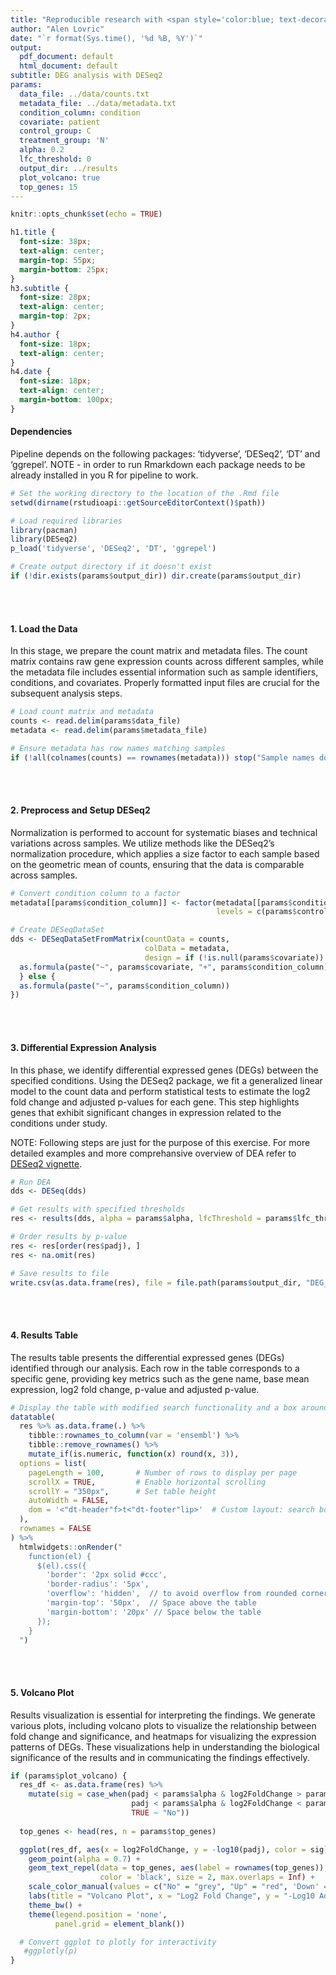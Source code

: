 ```yaml
---
title: "Reproducible research with <span style='color:blue; text-decoration: underline;'>RMarkdown</span>"
author: "Alen Lovric"
date: "`r format(Sys.time(), '%d %B, %Y')`"
output:
  pdf_document: default
  html_document: default
subtitle: DEG analysis with DESeq2
params:
  data_file: ../data/counts.txt
  metadata_file: ../data/metadata.txt
  condition_column: condition
  covariate: patient
  control_group: C
  treatment_group: 'N'
  alpha: 0.2
  lfc_threshold: 0
  output_dir: ../results
  plot_volcano: true
  top_genes: 15
---
```


<!-- This code chunk sets global options for all code chunks in the RMarkdown document using `knitr::opts_chunk$set()`. Here, `echo = TRUE` is applied as the default, so code in all chunks will be displayed in the output unless individually overridden. Setting `echo = TRUE` helps readers see the code behind each result. The chunk itself has `echo=FALSE`, so this setup line won’t be printed in the final document. -->

```r
knitr::opts_chunk$set(echo = TRUE)
```

<!-- This CSS code is used to customize the appearance of the document's title, subtitle, author, date, and code chunks. Here's a breakdown of each style:

- **Title (`h1.title`)**: Centers the title text with a larger font size (38px) and removes extra spacing below the title.
- **Subtitle (`h3.subtitle`)**: Centers the subtitle text, adjusts its font size to 28px, and slightly reduces the space above it.
- **Author (`h4.author`)**: Centers the author’s name with a smaller font size (18px).
- **Date (`h4.date`)**: Centers the date with an 18px font size and adds more space below it to separate it from the following content.

This chunk uses `echo=FALSE` to prevent the CSS code from being printed in the document. These styles only affect the appearance in HTML outputs. -->

```css
h1.title {
  font-size: 38px;
  text-align: center;
  margin-top: 55px;
  margin-bottom: 25px;
}
h3.subtitle {
  font-size: 28px;
  text-align: center;
  margin-top: 2px;
}
h4.author {
  font-size: 18px;
  text-align: center;
}
h4.date {
  font-size: 18px;
  text-align: center;
  margin-bottom: 100px;
}
```


#### Dependencies

Pipeline depends on the following packages: 'tidyverse', 'DESeq2', 'DT' and 'ggrepel'. NOTE - in order to run Rmarkdown each package needs to be already installed in you R for pipeline to work.


```r
# Set the working directory to the location of the .Rmd file
setwd(dirname(rstudioapi::getSourceEditorContext()$path))

# Load required libraries
library(pacman)
library(DESeq2)
p_load('tidyverse', 'DESeq2', 'DT', 'ggrepel')

# Create output directory if it doesn't exist
if (!dir.exists(params$output_dir)) dir.create(params$output_dir)
```
<br>
<br>

#### 1. Load the Data
In this stage, we prepare the count matrix and metadata files. The count matrix contains raw gene expression counts across different samples, while the metadata file includes essential information such as sample identifiers, conditions, and covariates. Properly formatted input files are crucial for the subsequent analysis steps.


```r
# Load count matrix and metadata
counts <- read.delim(params$data_file)
metadata <- read.delim(params$metadata_file)

# Ensure metadata has row names matching samples
if (!all(colnames(counts) == rownames(metadata))) stop("Sample names don't match!!!")
```
<br>
<br>

#### 2. Preprocess and Setup DESeq2
Normalization is performed to account for systematic biases and technical variations across samples. We utilize methods like the DESeq2's normalization procedure, which applies a size factor to each sample based on the geometric mean of counts, ensuring that the data is comparable across samples.


```r
# Convert condition column to a factor
metadata[[params$condition_column]] <- factor(metadata[[params$condition_column]], 
                                              levels = c(params$control_group, params$treatment_group))

# Create DESeqDataSet
dds <- DESeqDataSetFromMatrix(countData = counts,
                              colData = metadata,
                              design = if (!is.null(params$covariate)) {
  as.formula(paste("~", params$covariate, "+", params$condition_column))
  } else {
  as.formula(paste("~", params$condition_column))
})
```
<br>
<br>

#### 3. Differential Expression Analysis
In this phase, we identify differential expressed genes (DEGs) between the specified conditions. Using the DESeq2 package, we fit a generalized linear model to the count data and perform statistical tests to estimate the log2 fold change and adjusted p-values for each gene. This step highlights genes that exhibit significant changes in expression related to the conditions under study.

NOTE: Following steps are just for the purpose of this exercise. For more detailed examples and more comprehansive overview of DEA refer to [DESeq2 vignette](https://bioconductor.org/packages/devel/bioc/vignettes/DESeq2/inst/doc/DESeq2.html#indfilt).

```r
# Run DEA
dds <- DESeq(dds)

# Get results with specified thresholds
res <- results(dds, alpha = params$alpha, lfcThreshold = params$lfc_threshold)

# Order results by p-value
res <- res[order(res$padj), ]
res <- na.omit(res)

# Save results to file
write.csv(as.data.frame(res), file = file.path(params$output_dir, "DEG_results.csv"))
```
<br>
<br>

#### 4. Results Table
The results table presents the differential expressed genes (DEGs) identified through our analysis. Each row in the table corresponds to a specific gene, providing key metrics such as the gene name, base mean expression, log2 fold change, p-value and adjusted p-value.


```r
# Display the table with modified search functionality and a box around it
datatable(
  res %>% as.data.frame(.) %>% 
    tibble::rownames_to_column(var = 'ensembl') %>%
    tibble::remove_rownames() %>% 
    mutate_if(is.numeric, function(x) round(x, 3)),
  options = list(
    pageLength = 100,       # Number of rows to display per page
    scrollX = TRUE,         # Enable horizontal scrolling
    scrollY = "350px",      # Set table height
    autoWidth = FALSE,
    dom = '<"dt-header"f>t<"dt-footer"lip>'  # Custom layout: search box first, then entries dropdown
  ),
  rownames = FALSE
) %>%
  htmlwidgets::onRender("
    function(el) {
      $(el).css({
        'border': '2px solid #ccc',
        'border-radius': '5px',
        'overflow': 'hidden',  // to avoid overflow from rounded corners
        'margin-top': '50px',  // Space above the table
        'margin-bottom': '20px' // Space below the table
      });
    }
  ")
```   
<br>
<br>

#### 5. Volcano Plot
Results visualization is essential for interpreting the findings. We generate various plots, including volcano plots to visualize the relationship between fold change and significance, and heatmaps for visualizing the expression patterns of DEGs. These visualizations help in understanding the biological significance of the results and in communicating the findings effectively.


```r
if (params$plot_volcano) {
  res_df <- as.data.frame(res) %>%
    mutate(sig = case_when(padj < params$alpha & log2FoldChange > params$lfc_threshold ~ "Up", 
                           padj < params$alpha & log2FoldChange < params$lfc_threshold ~ "Down",
                           TRUE ~ "No"))
  
  top_genes <- head(res, n = params$top_genes)

  ggplot(res_df, aes(x = log2FoldChange, y = -log10(padj), color = sig)) +
    geom_point(alpha = 0.7) +
    geom_text_repel(data = top_genes, aes(label = rownames(top_genes)), 
                    color = 'black', size = 2, max.overlaps = Inf) +
    scale_color_manual(values = c("No" = "grey", "Up" = "red", 'Down' = 'blue')) +
    labs(title = "Volcano Plot", x = "Log2 Fold Change", y = "-Log10 Adjusted p-value") +
    theme_bw() + 
    theme(legend.position = 'none',
          panel.grid = element_blank())

  # Convert ggplot to plotly for interactivity
   #ggplotly(p)
}
```


